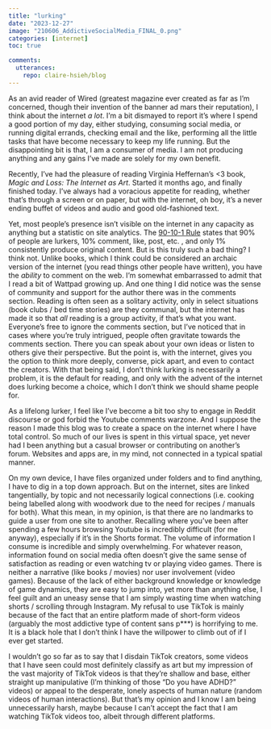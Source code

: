 ```yaml
---
title: "lurking"
date: "2023-12-27"
image: "210606_AddictiveSocialMedia_FINAL_0.png"
categories: [internet]
toc: true

comments:
  utterances:
    repo: claire-hsieh/blog
---
```


As an avid reader of Wired (greatest magazine ever created as far as I'm concerned, though their invention of the banner ad mars their reputation), I think about the internet *a lot*. I'm a bit dismayed to report it's where I spend a good portion of my day, either studying, consuming social media, or running digital errands, checking email and the like, performing all the little tasks that have become necessary to keep my life running. But the disappointing bit is that, I am a consumer of media. I am not producing anything and any gains I've made are solely for my own benefit.

Recently, I've had the pleasure of reading Virginia Heffernan's \<3 book, *Magic and Loss: The Internet as Art*. Started it months ago, and finally finished today. I've always had a voracious appetite for reading, whether that's through a screen or on paper, but with the internet, oh boy, it's a never ending buffet of videos and audio and good old-fashioned text.

Yet, most people's presence isn't visible on the internet in any capacity as anything but a statistic on site analytics. The [90-10-1 Rule](https://www.linkedin.com/pulse/do-you-know-whos-lurking-90-social-media-users-lurkers-joey-little/) states that 90% of people are lurkers, 10% comment, like, post, etc. , and only 1% consistently produce original content. But is this truly such a bad thing? I think not. Unlike books, which I think could be considered an archaic version of the internet (you read things other people have written), you have the *ability* to comment on the web. I'm somewhat embarrassed to admit that I read a bit of Wattpad growing up. And one thing I did notice was the sense of community and support for the author there was in the comments section. Reading is often seen as a solitary activity, only in select situations (book clubs / bed time stories) are they communal, but the internet has made it so that *all* reading is a group activity, if that's what you want. Everyone's free to ignore the comments section, but I've noticed that in cases where you're truly intrigued, people often gravitate towards the comments section. There you can speak about your own ideas or listen to others give their perspective. But the point is, with the internet, gives you the option to think more deeply, converse, pick apart, and even to contact the creators. With that being said, I don't think lurking is necessarily a problem, it is the default for reading, and only with the advent of the internet does lurking become a choice, which I don't think we should shame people for.

As a lifelong lurker, I feel like I've become a bit too shy to engage in Reddit discourse or god forbid the Youtube comments warzone. And I suppose the reason I made this blog was to create a space on the internet where I have total control. So much of our lives is spent in this virtual space, yet never had I been anything but a casual browser or contributing on another's forum. Websites and apps are, in my mind, not connected in a typical spatial manner.

On my own device, I have files organized under folders and to find anything, I have to dig in a top down approach. But on the internet, sites are linked tangentially, by topic and not necessarily logical connections (i.e. cooking being labelled along with woodwork due to the need for recipes / manuals for both). What this mean, in my opinion, is that there are no landmarks to guide a user from one site to another. Recalling where you've been after spending a few hours browsing Youtube is incredibly difficult (for me anyway), especially if it's in the Shorts format. The volume of information I consume is incredible and simply overwhelming. For whatever reason, information found on social media often doesn't give the same sense of satisfaction as reading or even watching tv or playing video games. There is neither a narrative (like books / movies) nor user involvement (video games). Because of the lack of either background knowledge or knowledge of game dynamics, they are easy to jump into, yet more than anything else, I feel guilt and an uneasy sense that I am simply wasting time when watching shorts / scrolling through Instagram. My refusal to use TikTok is mainly because of the fact that an entire platform made of short-form videos (arguably the most addictive type of content sans p\*\*\*) is horrifying to me. It is a black hole that I don't think I have the willpower to climb out of if I ever get started.

I wouldn't go so far as to say that I disdain TikTok creators, some videos that I have seen could most definitely classify as art but my impression of the vast majority of TikTok videos is that they're shallow and base, either straight up manipulative (I'm thinking of those "Do you have ADHD?" videos) or appeal to the desperate, lonely aspects of human nature (random videos of human interactions). But that's my opinion and I know I am being unnecessarily harsh, maybe because I can't accept the fact that I am watching TikTok videos too, albeit through different platforms.
